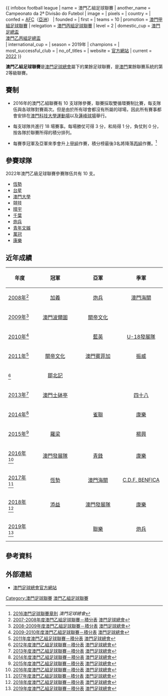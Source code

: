 {{ infobox football league
| name                 = 澳門乙組足球聯賽
| another_name         = Campeonato da 2ª Divisão do Futebol
| image                = 
| pixels               = 
| country              = {{flag|MAC}}
| confed               = [[亞洲足球聯合總會|AFC]]（[[亞洲|亞洲]]）
| founded              = 
| first                = 
| teams                = 10
| promotion            = [[澳門甲組足球聯賽|澳門甲組足球聯賽]]
| relegation           = [[澳門丙組足球聯賽|澳門丙組足球聯賽]]
| level                = 2
| domestic_cup         = [[澳門足總盃|澳門足總盃]]<br>[[澳門乙丙組足總盃|澳門乙丙組足總盃]]<br>
| international_cup    = 
| season               = 2019年
| champions            = {{link-pt|葡人之家|Casa de Portugal em Macau|葡人之家}}
| most_successful_club = 
| no_of_titles         = 
| website              = [http://www.macaufa.com/index.html 官方網站]
| current              = [[2022年澳門乙組足球聯賽|2022]]
}}

'''澳門乙組足球聯賽'''是[[澳門足球總會|澳門足球總會]]屬下的業餘足球聯賽，是[[澳門|澳門]]業餘聯賽系統的第2等級聯賽。

== 賽制 ==
*2016年的澳門乙組聯賽有 10 支球隊參賽，聯賽採取雙循環賽制比賽，每支隊伍與各球隊對賽兩次。但是由於所有球會都沒有所屬的球場，因此所有賽事都會安排在[[澳門科技大學運動場|澳門科技大學運動場]]以及[[蓮峰球場|蓮峰球場]]舉行。

*每支球隊共進行 18 場賽事。每場勝仗可得 3 分，和局得 1 分，負仗則 0 分，按各隊於聯賽所得的積分排列。

*每賽季冠軍及亞軍來季會升上[[澳門甲組足球聯賽|甲組]]作賽，積分榜最後3名將降落[[澳門丙組足球聯賽|丙組]]作賽。<ref>[http://www.macaufa.com/pdf/2016/match_info/League/rules/2016gamerules.pdf 2016澳門足球聯賽章則] {{Wayback|url=http://www.macaufa.com/pdf/2016/match_info/League/rules/2016gamerules.pdf |date=20210119050725 }}''澳門足球總會''</ref>

== 參賽球隊 ==
2022年澳門乙級足球聯賽參賽隊伍共有 10 支。
* [[恆勢體育會|恆勢]]
* [[台星|台星]]
* [[澳門大學#足球隊|澳門大學]]
* 競技
* [[晴宇|晴宇]]
* [[澳門千葉足球隊|千葉]]
* [[澳門炮兵足球會|炮兵]]
* [[青年文娛|青年文娛]]
* [[萬冠|萬冠]]
* [[澳門工人康樂體育會|康樂]]

== 近年成績 ==
{|class="wikitable"
|- style="background-color:#FFFF99;font-size:11pt"
! width="75"  valign="bottom"| 年度
! width="125" valign="bottom"| 冠軍
! width="125" valign="bottom"| 亞軍
! width="125" valign="bottom"| 季軍

|- valign="bottom"
| [[2008年澳門乙組足球聯賽|2008年]]<ref>[http://macaufa.com/MatchInfo/2008/Macau_League/Second/Marks.htm 2007-2008年度澳門乙組足球聯賽－積分表] {{Wayback|url=http://macaufa.com/MatchInfo/2008/Macau_League/Second/Marks.htm |date=20210128135414 }}[[澳門足球總會|澳門足球總會]]</ref>
|align=center| [[名門世家加義|加義]]
|align=center| [[澳門炮兵足球會|炮兵]]
|align=center| [[澳門海關足球隊|澳門海關]]

|- valign="bottom"
| [[2009年澳門乙組足球聯賽|2009年]]<ref>[http://macaufa.com/MatchInfo/2009/Macau_League/Second/Marks.htm 2008-2009年度澳門乙組足球聯賽－積分表] {{Wayback|url=http://macaufa.com/MatchInfo/2009/Macau_League/Second/Marks.htm |date=20210128151541 }}[[澳門足球總會|澳門足球總會]]</ref>
|align=center| [[澳門波爾圖足球會|澳門波爾圖]]
|align=center| [[關帝文化|關帝文化]]
|align=center| {{link-pt|澳門鴻毅體育會|Associação de Desportivo de Hong Ngai de Macau|鴻毅}}

|- valign="bottom"
| [[2010年澳門乙組足球聯賽|2010年]]<ref>[http://macaufa.com/MatchInfo/2010/Macau_League/Second/Marks.htm 2009-2010年度澳門乙組足球聯賽－積分表] {{Wayback|url=http://macaufa.com/MatchInfo/2010/Macau_League/Second/Marks.htm |date=20210128153340 }}[[澳門足球總會|澳門足球總會]]</ref>
|align=center| {{link-pt|澳門鴻毅體育會|Associação de Desportivo de Hong Ngai de Macau|鴻毅}}
|align=center| [[藍英體育會|藍英]]
|align=center| [[澳門發展隊U-18|U-18發展隊]]

|- valign="bottom"
| [[2011年澳門乙組足球聯賽|2011年]]<ref>[http://macaufa.com/MatchInfo/2011/Macau_League/Second/Marks.htm 2011年度澳門乙組足球聯賽－積分表] {{Wayback|url=http://macaufa.com/MatchInfo/2011/Macau_League/Second/Marks.htm |date=20210128140808 }}[[澳門足球總會|澳門足球總會]]</ref>
|align=center| [[關帝文化|關帝文化]]
|align=center| [[澳門賓菲加體育會|澳門賓菲加]]
|align=center| [[振威體育會|振威]]

|- valign="bottom"
| {{link-pt|2012年澳門乙組足球聯賽|2ª Divisão de Macau de 2012|2012年}}<ref>[http://macaufa.com/MatchInfo/2012/Macau_League/Second/Marks.htm 2012年度澳門乙組足球聯賽－積分表] {{Wayback|url=http://macaufa.com/MatchInfo/2012/Macau_League/Second/Marks.htm |date=20210128153045 }}[[澳門足球總會|澳門足球總會]]</ref>
|align=center| [[鄒北記足球隊|鄒北記]]
|align=center| {{le|基聯體育會|Kei Lun|基聯}}
|align=center| {{link-pt|葡人之家|Casa de Portugal em Macau|葡人之家}}

|- valign="bottom"
| [[2013年澳門乙組足球聯賽|2013年]]<ref>[http://macaufa.com/MatchInfo/2013/Macau_League/Second/Marks.htm 2013年度澳門乙組足球聯賽－積分表] {{Wayback|url=http://macaufa.com/MatchInfo/2013/Macau_League/Second/Marks.htm |date=20210128140533 }}[[澳門足球總會|澳門足球總會]]</ref>
|align=center| [[澳門士砵亭|澳門士砵亭]]
|align=center| {{le|勵馳體育會|Lai Chi (football)|勵馳}}
|align=center| [[四十八體育會|四十八]]

|- valign="bottom"
| [[2014年澳門乙組足球聯賽|2014年]]<ref>[http://macaufa.com/MatchInfo/2014/Macau_League/Second/Marks.htm 2014年度澳門乙組足球聯賽－積分表] {{Wayback|url=http://macaufa.com/MatchInfo/2014/Macau_League/Second/Marks.htm |date=20210128152819 }}[[澳門足球總會|澳門足球總會]]</ref>
|align=center| {{link-pt|葡人之家|Casa de Portugal em Macau|葡人之家}}
|align=center| [[雀聯足球會|雀聯]]
|align=center| [[澳門工人康樂體育會|康樂]]

|- valign="bottom"
| [[2015年澳門乙組足球聯賽|2015年]]<ref>[http://macaufa.com/MatchInfo/2015/Macau_League/Second/Marks.htm 2015年度澳門乙組足球聯賽－積分表] {{Wayback|url=http://macaufa.com/MatchInfo/2015/Macau_League/Second/Marks.htm |date=20210128140250 }}[[澳門足球總會|澳門足球總會]]</ref>
|align=center| [[澳門羅梁體育總會|羅梁]]
|align=center| {{le|基聯體育會|Kei Lun|基聯}}
|align=center| [[楊興體育會|楊興]]

|- valign="bottom"
| [[2016年澳門乙組足球聯賽|2016年]]<ref>[http://macaufa.com/MatchInfo/2015/Macau_League/Second/Marks.htm 2016年度澳門乙組足球聯賽－積分表] {{Wayback|url=http://macaufa.com/MatchInfo/2015/Macau_League/Second/Marks.htm |date=20210128140250 }}[[澳門足球總會|澳門足球總會]]</ref>
|align=center| [[澳門發展隊|澳門發展隊]]
|align=center| [[青鋒足球隊|青鋒]]
|align=center| [[澳門工人康樂體育會|康樂]]

|- valign="bottom"
| [[2017年澳門乙組足球聯賽|2017年]]<ref>[http://macaufa.com/MatchInfo/2017/Macau_League/Second/Marks.htm 2017年度澳門乙組足球聯賽－積分表] {{Wayback|url=http://macaufa.com/MatchInfo/2017/Macau_League/Second/Marks.htm |date=20210128140005 }}[[澳門足球總會|澳門足球總會]]</ref>
|align=center| [[恆勢體育會|恆勢]]
|align=center| [[澳門海關足球隊|澳門海關]]
|align=center| [[C.D.F._BENFICA|C.D.F. BENFICA]]

|- valign="bottom"
| [[2018年澳門乙組足球聯賽|2018年]]<ref>[http://macaufa.com/MatchInfo/2018/Macau_League/Second/Marks.htm 2018年度澳門乙組足球聯賽－積分表] {{Wayback|url=http://macaufa.com/MatchInfo/2018/Macau_League/Second/Marks.htm |date=20210128152206 }}[[澳門足球總會|澳門足球總會]]</ref>
|align=center| [[添益體育會|添益]]
|align=center| [[澳門發展隊|澳門發展隊]]
|align=center| [[澳門工人康樂體育會|康樂]]

|- valign="bottom"
| [[2019年澳門乙組足球聯賽|2019年]]<ref>[http://macaufa.com/MatchInfo/2019/Macau_League/Second/Marks.htm 2019年度澳門乙組足球聯賽－積分表] {{Wayback|url=http://macaufa.com/MatchInfo/2019/Macau_League/Second/Marks.htm |date=20210128135715 }}[[澳門足球總會|澳門足球總會]]</ref>
|align=center| {{link-pt|葡人之家|Casa de Portugal em Macau|葡人之家}}
|align=center| [[聯樂體育會|聯樂]]
|align=center| [[澳門炮兵足球會|炮兵]]
|}

== 參考資料 ==
{{reflist|2}}

== 外部連結 == 
*[http://www.macaufa.com/ 澳門足球總會官方網站] {{Wayback|url=http://www.macaufa.com/ |date=20100914163521 }} {{zh-hant icon}}

{{澳門乙組足球聯賽}}
{{澳門足球}}

[[Category:澳門足球聯賽|Category:澳門足球聯賽]]
[[Category:澳門乙組足球聯賽|]]